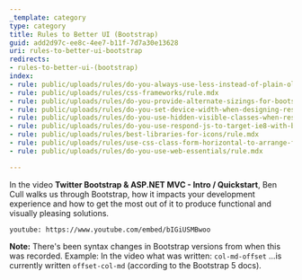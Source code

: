 ```yaml
---
_template: category
type: category
title: Rules to Better UI (Bootstrap)
guid: add2d97c-ee8c-4ee7-b11f-7d7a30e13628
uri: rules-to-better-ui-bootstrap
redirects:
- rules-to-better-ui-(bootstrap)
index:
- rule: public/uploads/rules/do-you-always-use-less-instead-of-plain-old-css/rule.mdx
- rule: public/uploads/rules/css-frameworks/rule.mdx
- rule: public/uploads/rules/do-you-provide-alternate-sizings-for-bootstrap-columns/rule.mdx
- rule: public/uploads/rules/do-you-set-device-width-when-designing-responsive-web-applications/rule.mdx
- rule: public/uploads/rules/do-you-use-hidden-visible-classes-when-resizing-to-hide-show-content/rule.mdx
- rule: public/uploads/rules/do-you-use-respond-js-to-target-ie8-with-bootstrap/rule.mdx
- rule: public/uploads/rules/best-libraries-for-icons/rule.mdx
- rule: public/uploads/rules/use-css-class-form-horizontal-to-arrange-fields-and-labels/rule.mdx
- rule: public/uploads/rules/do-you-use-web-essentials/rule.mdx

---
```


In the video **Twitter Bootstrap & ASP.NET MVC - Intro / Quickstart**, Ben Cull walks us through Bootstrap, how it impacts your development experience and how to get the most out of it to produce functional and visually pleasing solutions.

`youtube: https://www.youtube.com/embed/bIGiUSMBwoo`

**Note:** There's been syntax changes in Bootstrap versions from when this was recorded. Example: In the video what was written: `col-md-offset` ...is currently written `offset-col-md` (according to the Bootstrap 5 docs).
